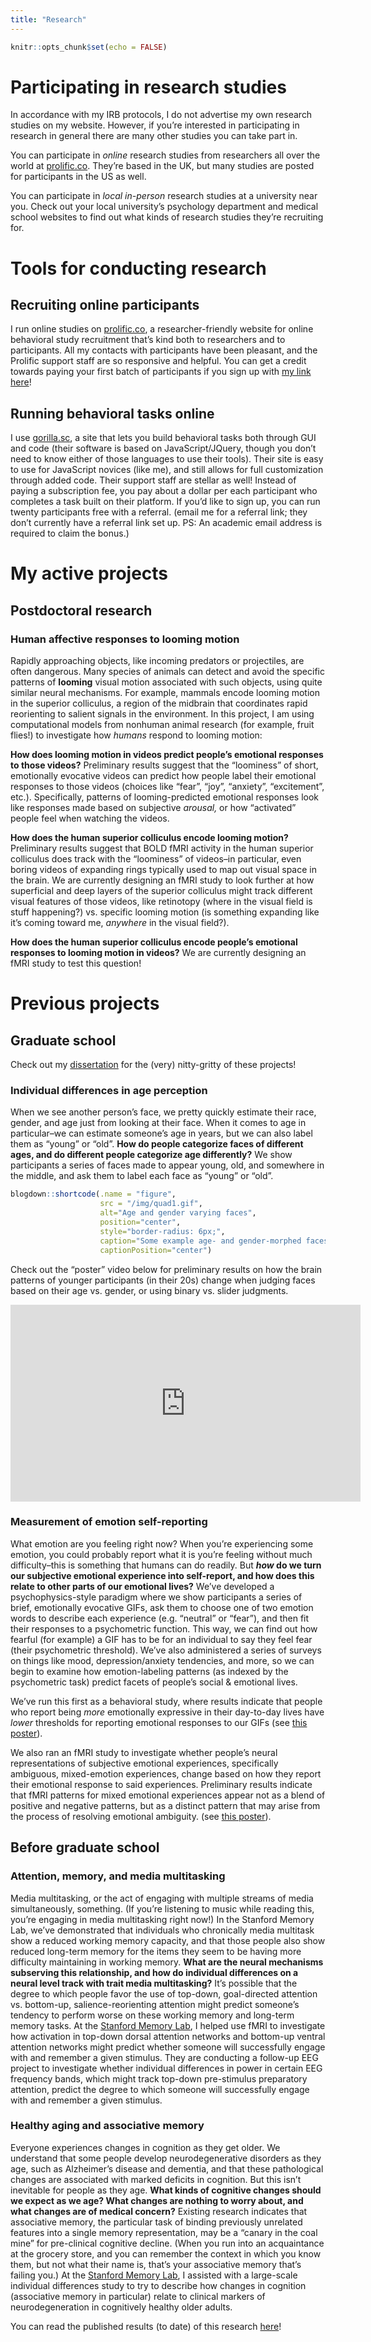```yaml
---
title: "Research"
---
```


```r
knitr::opts_chunk$set(echo = FALSE)
```

# Participating in research studies

In accordance with my IRB protocols, I do not advertise my own research studies on my website. However, if you're interested in participating in research in general there are many other studies you can take part in.

You can participate in _online_ research studies from researchers all over the world at [prolific.co](https://prolific.co). They're based in the UK, but many studies are posted for participants in the US as well.

You can participate in _local in-person_ research studies at a university near you. Check out your local university's psychology department and medical school websites to find out what kinds of research studies they're recruiting for.

# Tools for conducting research

## Recruiting online participants

I run online studies on [prolific.co](https://prolific.co), a researcher-friendly website for online behavioral study recruitment that's kind both to researchers and to participants. All my contacts with participants have been pleasant, and the Prolific support staff are so responsive and helpful. You can get a credit towards paying your first batch of participants if you sign up with [my link here](https://www.prolific.co/r?ref=N8XQG222)!

## Running behavioral tasks online

I use [gorilla.sc](https://gorilla.sc/?utm_medium=referral&utm_source=monicathieu.com), a site that lets you build behavioral tasks both through GUI and code (their software is based on JavaScript/JQuery, though you don't need to know either of those languages to use their tools). Their site is easy to use for JavaScript novices (like me), and still allows for full customization through added code. Their support staff are stellar as well! Instead of paying a subscription fee, you pay about a dollar per each participant who completes a task built on their platform. If you'd like to sign up, you can run twenty participants free with a referral. (email me for a referral link; they don't currently have a referral link set up. PS: An academic email address is required to claim the bonus.)

# My active projects

## Postdoctoral research

### Human affective responses to looming motion

Rapidly approaching objects, like incoming predators or projectiles, are often dangerous. Many species of animals can detect and avoid the specific patterns of **looming** visual motion associated with such objects, using quite similar neural mechanisms. For example, mammals encode looming motion in the superior colliculus, a region of the midbrain that coordinates rapid reorienting to salient signals in the environment. In this project, I am using computational models from nonhuman animal research (for example, fruit flies!) to investigate how _humans_ respond to looming motion:

**How does looming motion in videos predict people's emotional responses to those videos?** Preliminary results suggest that the "loominess" of short, emotionally evocative videos can predict how people label their emotional responses to those videos (choices like "fear", "joy", "anxiety", "excitement", etc.). Specifically, patterns of looming-predicted emotional responses look like responses made based on subjective _arousal,_ or how "activated" people feel when watching the videos.

**How does the human superior colliculus encode looming motion?** Preliminary results suggest that BOLD fMRI activity in the human superior colliculus does track with the "loominess" of videos--in particular, even boring videos of expanding rings typically used to map out visual space in the brain. We are currently designing an fMRI study to look further at how superficial and deep layers of the superior colliculus might track different visual features of those videos, like retinotopy (where in the visual field is stuff happening?) vs. specific looming motion (is something expanding like it's coming toward me, _anywhere_ in the visual field?).

**How does the human superior colliculus encode people's emotional responses to looming motion in videos?** We are currently designing an fMRI study to test this question!

# Previous projects

## Graduate school

Check out my [dissertation](https://academiccommons.columbia.edu/doi/10.7916/zjfd-fq65) for the (very) nitty-gritty of these projects!

### Individual differences in age perception

When we see another person’s face, we pretty quickly estimate their race, gender, and age just from looking at their face. When it comes to age in particular--we can estimate someone’s age in years, but we can also label them as “young” or “old”. **How do people categorize faces of different ages, and do different people categorize age differently?** We show participants a series of faces made to appear young, old, and somewhere in the middle, and ask them to label each face as “young” or “old”.

```r
blogdown::shortcode(.name = "figure",
                    src = "/img/quad1.gif",
                    alt="Age and gender varying faces",
                    position="center",
                    style="border-radius: 6px;",
                    caption="Some example age- and gender-morphed faces. (People don't actually see them animated in the study, just one at a time!)", 
                    captionPosition="center")
```

Check out the "poster" video below for preliminary results on how the brain patterns of younger participants (in their 20s) change when judging faces based on their age vs. gender, or using binary vs. slider judgments.

<iframe width="560" height="315" src="https://www.youtube.com/embed/cv1ejXoJS38" title="YouTube video player" frameborder="0" allow="accelerometer; autoplay; clipboard-write; encrypted-media; gyroscope; picture-in-picture" allowfullscreen></iframe>

### Measurement of emotion self-reporting

What emotion are you feeling right now? When you're experiencing some emotion, you could probably report what it is you're feeling without much difficulty--this is something that humans can do readily. But **_how_ do we turn our subjective emotional experience into self-report, and how does this relate to other parts of our emotional lives?** We've developed a psychophysics-style paradigm where we show participants a series of brief, emotionally evocative GIFs, ask them to choose one of two emotion words to describe each experience (e.g. "neutral" or "fear"), and then fit their responses to a psychometric function. This way, we can find out how fearful (for example) a GIF has to be for an individual to say they feel fear (their psychometric threshold). We’ve also administered a series of surveys on things like mood, depression/anxiety tendencies, and more, so we can begin to examine how emotion-labeling patterns (as indexed by the psychometric task) predict facets of people's social & emotional lives.

We've run this first as a behavioral study, where results indicate that people who report being _more_ emotionally expressive in their day-to-day lives have _lower_ thresholds for reporting emotional responses to our GIFs (see [this poster](https://osf.io/ubxtm/)). 

We also ran an fMRI study to investigate whether people's neural representations of subjective emotional experiences, specifically ambiguous, mixed-emotion experiences, change based on how they report their emotional response to said experiences. Preliminary results indicate that fMRI patterns for mixed emotional experiences appear not as a blend of positive and negative patterns, but as a distinct pattern that may arise from the process of resolving emotional ambiguity. (see [this poster](https://society-for-affective-science.org/list-of-sas-virtual-posters-2020/entry/5196/?gvid=7225)).

## Before graduate school

### Attention, memory, and media multitasking

Media multitasking, or the act of engaging with multiple streams of media simultaneously, something. (If you're listening to music while reading this, you're engaging in media multitasking right now!) In the Stanford Memory Lab, we've demonstrated that individuals who chronically media multitask show a reduced working memory capacity, and that those people also show reduced long-term memory for the items they seem to be having more difficulty maintaining in working memory. **What are the neural mechanisms subserving this relationship, and how do individual differences on a neural level track with trait media multitasking?** It's possible that the degree to which people favor the use of top-down, goal-directed attention vs. bottom-up, salience-reorienting attention might predict someone's tendency to perform worse on these working memory and long-term memory tasks. At the [Stanford Memory Lab](https://memorylab.stanford.edu), I helped use fMRI to investigate how activation in top-down dorsal attention networks and bottom-up ventral attention networks might predict whether someone will successfully engage with and remember a given stimulus. They are conducting a follow-up EEG project to investigate whether individual differences in power in certain EEG frequency bands, which might track top-down pre-stimulus preparatory attention, predict the degree to which someone will successfully engage with and remember a given stimulus.

### Healthy aging and associative memory

Everyone experiences changes in cognition as they get older. We understand that some people develop neurodegenerative disorders as they age, such as Alzheimer's disease and dementia, and that these pathological changes are associated with marked deficits in cognition. But this isn't inevitable for people as they age. **What kinds of cognitive changes should we expect as we age? What changes are nothing to worry about, and what changes are of medical concern?** Existing research indicates that associative memory, the particular task of binding previously unrelated features into a single memory representation, may be a "canary in the coal mine" for pre-clinical cognitive decline. (When you run into an acquaintance at the grocery store, and you can remember the context in which you know them, but not what their name is, that's your associative memory that's failing you.) At the [Stanford Memory Lab](https://memorylab.stanford.edu), I assisted with a large-scale individual differences study to try to describe how changes in cognition (associative memory in particular) relate to clinical markers of neurodegeneration in cognitively healthy older adults.

You can read the published results (to date) of this research [here](https://elifesciences.org/articles/55335)!
